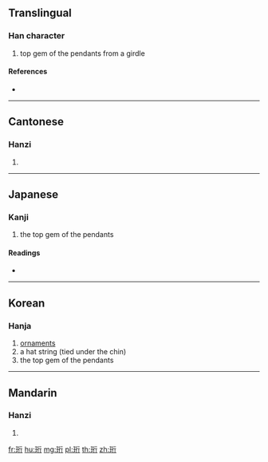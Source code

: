 ==Translingual==

===Han character===
{{Han char|rn=96|rad=玉|as=06|sn=10|four=11121|canj=MGHON}}

# top gem of the pendants from a girdle

====References====
* {{Han ref|kx=0731.140|dkj=20971|dj=1142.250|hdz=21111.150|uh=73E9|ud=29673|bh=D2B2|bd=53938}}

----

==Cantonese==

===Hanzi===
{{yue-hanzi|jyut=hang4|y=hang4}}

# {{defn|lang=yue|sort=玉06}}

----

==Japanese==

===Kanji===
{{ja-kanji|grade=|rs=玉06}}

# the top gem of the pendants

====Readings====
* {{ja-readings|on=[[こう]] (kō), [[ぎょう]] (gyō)|kun=}}

----

==Korean==

===Hanja===
{{ko-hanja|hangeul=형|eumhun=|rv=hyeong|mr=hyŏng|y=hyeng}}

# [[ornaments]]
# a hat string (tied under the chin)
# the top gem of the pendants

----

==Mandarin==

===Hanzi===
{{cmn-hanzi|pin=[[héng]] ([[heng2]])|wg=heng<sup>2</sup>}}

# {{defn|lang=cmn|sort=玉06}}

[[fr:珩]]
[[hu:珩]]
[[mg:珩]]
[[pl:珩]]
[[th:珩]]
[[zh:珩]]